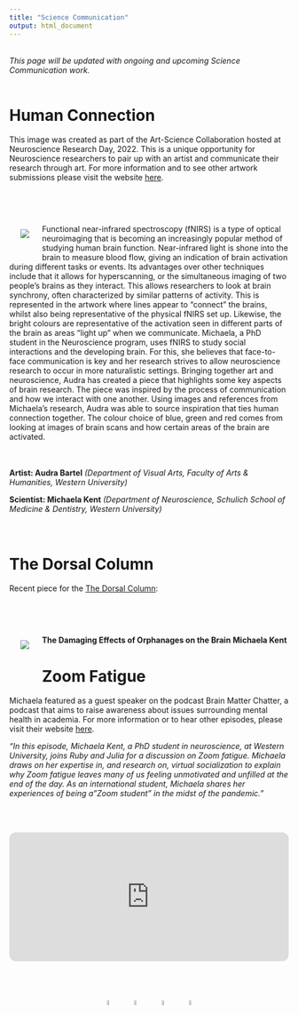 ```yaml
---
title: "Science Communication"
output: html_document
---
```


<br>
*This page will be updated with ongoing and upcoming Science Communication work.*
<br>
<br>

# Human Connection

This image was created as part of the Art-Science Collaboration hosted at Neuroscience Research Day, 2022. This is a unique opportunity for Neuroscience researchers to pair up with an artist and communicate their research through art. For more information and to see other artwork submissions please visit the website [here](https://songsuwo.ca/brain-art). 

<br>
<div class="polaroid">
  <img src="images/AudraBartelMichaelaKent.jpg" align="left" style="padding-right: 20px; padding-left: 20px;" vspace="40"> 
</div>

<br>


Functional near-infrared spectroscopy (fNIRS) is a type of optical
neuroimaging that is becoming an increasingly popular method of
studying human brain function. Near-infrared light is shone into the
brain to measure blood flow, giving an indication of brain activation
during different tasks or events. Its advantages over other techniques
include that it allows for hyperscanning, or the simultaneous imaging of
two people’s brains as they interact. This allows researchers to look at
brain synchrony, often characterized by similar patterns of activity. This
is represented in the artwork where lines appear to “connect” the
brains, whilst also being representative of the physical fNIRS set up.
Likewise, the bright colours are representative of the activation seen in
different parts of the brain as areas “light up” when we communicate.
Michaela, a PhD student in the Neuroscience program, uses fNIRS to
study social interactions and the developing brain. For this, she
believes that face-to-face communication is key and her research
strives to allow neuroscience research to occur in more naturalistic
settings. Bringing together art and neuroscience, Audra has created a
piece that highlights some key aspects of brain research. The piece
was inspired by the process of communication and how we interact with
one another. Using images and references from Michaela’s research,
Audra was able to source inspiration that ties human connection together. 
The colour choice of blue, green and red comes from looking at images of 
brain scans and how certain areas of the brain are activated.
<br>
<br>
<br>

<left>
**Artist: Audra Bartel** *(Department of Visual Arts, Faculty of Arts & Humanities, Western University)*

**Scientist: Michaela Kent** *(Department of Neuroscience, Schulich School of Medicine & Dentistry, Western University)*
<br>
<br>
<br>

# The Dorsal Column

Recent piece for the [The Dorsal Column](https://songsuwo.ca/dc-about-us):

<br>
<div class="polaroid">
  <img src="images/Michaela_TDC.jpg" align="left" style="padding-right: 20px; padding-left: 20px;" vspace="40"> 
</div>

<br>

**The Damaging Effects of Orphanages on the Brain** 
**Michaela Kent** 

# Zoom Fatigue

Michaela featured as a guest speaker on the podcast Brain Matter Chatter, a podcast that aims to raise awareness about issues surrounding mental health in academia. For more information or to hear other episodes, please visit their website [here](https://songsuwo.ca/brainmatterchatter).

*"In this episode, Michaela Kent, a PhD student in neuroscience, at Western University, joins Ruby and Julia for a discussion on Zoom fatigue. Michaela draws on her expertise in, and research on, virtual socialization to explain why Zoom fatigue leaves many of us feeling unmotivated and unfilled at the end of the day. As an international student, Michaela shares her experiences of being a "Zoom student" in the midst of the pandemic."*

<br>
<br> 

<iframe style="border-radius:12px" src="https://open.spotify.com/embed/episode/0bu0u29NXmH8sdvNV0aFEL?utm_source=generator&theme=0" width="100%" height="232" frameBorder="0" allowfullscreen="" allow="autoplay; clipboard-write; encrypted-media; fullscreen; picture-in-picture"></iframe>

<br>
<br>
<center>


<br>
<br>
<center>
<a href= mailto:mkent28@uwo.ca> <img src="logos/envelope-solid.svg" style="width:5%" hspace="10"></a>
<a href=http://github.com/michaelakent/> <img src="logos/github-brands.svg" style="width:5%" hspace="10"></a>
<a href=https://twitter.com/michaelakent_> <img src="logos/twitter-brands.svg" style="width:5%" hspace="10"></a>
<a href=https://www.linkedin.com/in/michaelakent/> <img src="logos/linkedin-in-brands.svg" style="width:5%" hspace="10"></a>